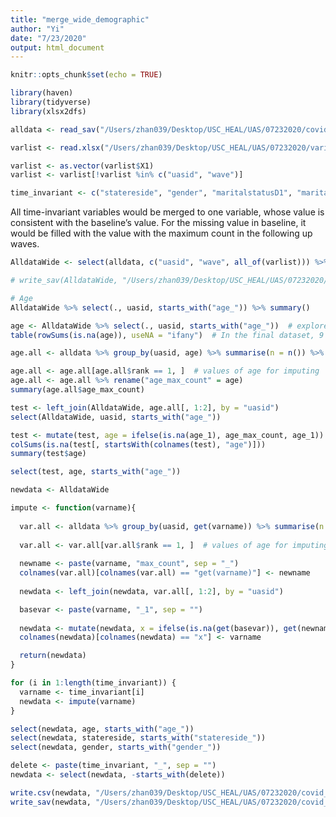 ```yaml
---
title: "merge_wide_demographic"
author: "Yi"
date: "7/23/2020"
output: html_document
---
```


```r
knitr::opts_chunk$set(echo = TRUE)
```

```r
library(haven)
library(tidyverse)
library(xlsx2dfs)
```

```r
alldata <- read_sav("/Users/zhan039/Desktop/USC_HEAL/UAS/07232020/covid_panal_07232020.sav")

varlist <- read.xlsx("/Users/zhan039/Desktop/USC_HEAL/UAS/07232020/variable list.xlsx", colNames = F)

varlist <- as.vector(varlist$X1)
varlist <- varlist[!varlist %in% c("uasid", "wave")]
```

```r
time_invariant <- c("statereside", "gender", "maritalstatusD1", "maritalstatusD2", "educationD1", "educationD2", "educationD3", "hhincomeM", "hhincomeQ", "poverty100", "poverty150", "age", "age3Ga", "age4Ga", "age4Gb", "RACEHSP", "RACEHSP4G", "RACEHSP5G", "immigrant_status", "maritalstatus", "livewithpartner", "education", "hispanic", "white", "black", "nativeamer", "asian", "pacific", "race", "hhincome", "hhmembernumber", "Householdnumber")
```


All time-invariant variables would be merged to one variable, whose value is consistent with the baseline's value. For the missing value in baseline, it would be filled with the value with the maximum count in the following up waves. 
```r
AlldataWide <- select(alldata, c("uasid", "wave", all_of(varlist))) %>% group_by(uasid) %>% gather(., key = variable, value = value, all_of(varlist)) %>% unite(., newvariable, variable, wave, sep = "_") %>% spread(., newvariable, value)

# write_sav(AlldataWide, "/Users/zhan039/Desktop/USC_HEAL/UAS/07232020/covid_wide_all.sav")

# Age
AlldataWide %>% select(., uasid, starts_with("age_")) %>% summary()

age <- AlldataWide %>% select(., uasid, starts_with("age_"))  # explore age 
table(rowSums(is.na(age)), useNA = "ifany")  # In the final dataset, 9 people will have missing value in age

age.all <- alldata %>% group_by(uasid, age) %>% summarise(n = n()) %>% arrange(., uasid, n) %>% mutate(., rank = row_number(desc(n)))  # get the count of age for each participant 

age.all <- age.all[age.all$rank == 1, ]  # values of age for imputing
age.all <- age.all %>% rename("age_max_count" = age)
summary(age.all$age_max_count)

test <- left_join(AlldataWide, age.all[, 1:2], by = "uasid")
select(AlldataWide, uasid, starts_with("age_"))

test <- mutate(test, age = ifelse(is.na(age_1), age_max_count, age_1)) # keep the baseline value of age 
colSums(is.na(test[, startsWith(colnames(test), "age")]))
summary(test$age)

select(test, age, starts_with("age_"))
```

```r

newdata <- AlldataWide

impute <- function(varname){
  
  var.all <- alldata %>% group_by(uasid, get(varname)) %>% summarise(n = n()) %>% arrange(., uasid, n) %>% mutate(., rank = row_number(desc(n)))  # get the count of age for each participant 
  
  var.all <- var.all[var.all$rank == 1, ]  # values of age for imputing
  
  newname <- paste(varname, "max_count", sep = "_")
  colnames(var.all)[colnames(var.all) == "get(varname)"] <- newname
  
  newdata <- left_join(newdata, var.all[, 1:2], by = "uasid")

  basevar <- paste(varname, "_1", sep = "")
  
  newdata <- mutate(newdata, x = ifelse(is.na(get(basevar)), get(newname), get(basevar)))  # keep the baseline value of age 
  colnames(newdata)[colnames(newdata) == "x"] <- varname

  return(newdata)
}

for (i in 1:length(time_invariant)) {
  varname <- time_invariant[i]
  newdata <- impute(varname)
}

select(newdata, age, starts_with("age_"))
select(newdata, statereside, starts_with("statereside_"))
select(newdata, gender, starts_with("gender_"))

delete <- paste(time_invariant, "_", sep = "")
newdata <- select(newdata, -starts_with(delete))

```

```r
write.csv(newdata, "/Users/zhan039/Desktop/USC_HEAL/UAS/07232020/covid_panal_imputed.csv", na = "")
write_sav(newdata, "/Users/zhan039/Desktop/USC_HEAL/UAS/07232020/covid_panal_imputed.sav")
```

